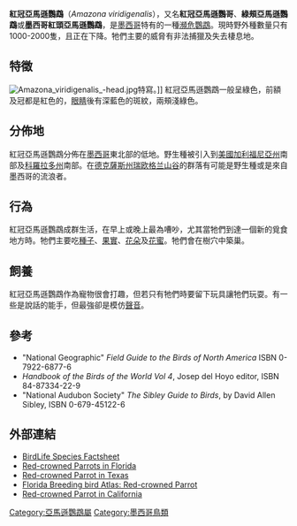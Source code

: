 {{Speciesbox
| name = 紅冠亞馬遜鸚鵡
| image = Red_Crowned_Amazon.jpg
| image_width = 250px
| status = EN
| status_system = iucn3.1
| status_ref = <ref name=IUCN>{{IUCN2009|assessors=BirdLife International|year=2008|id=142697|title=Amazona viridigenalis|downloaded=2009-06-05}}</ref>
| trend = down
| genus = Amazona
| species = viridigenalis
| authority = ([[卡辛|Cassin]], 1853)
}}
'''紅冠亞馬遜鸚鵡'''（''Amazona viridigenalis''），又名'''紅冠亞馬遜鸚哥'''、'''綠頰亞馬遜鸚鵡'''或'''墨西哥紅頭亞馬遜鸚鵡'''，是[[墨西哥|墨西哥]]特有的一種[[瀕危|瀕危]][[鸚鵡|鸚鵡]]。現時野外種數量只有1000-2000隻，且正在下降。牠們主要的威脅有非法捕獵及失去棲息地。

==特徵==
[[Image:Amazona_viridigenalis_-head.jpg|left]]特寫。]]
紅冠亞馬遜鸚鵡一般呈綠色，前額及冠都是紅色的，[[眼睛|眼睛]]後有深藍色的斑紋，兩頰淺綠色。

==分佈地==
紅冠亞馬遜鸚鵡分佈在[[墨西哥|墨西哥]]東北部的低地。野生種被引入到[[美國|美國]][[加利福尼亞州|加利福尼亞州]]南部及[[科羅拉多州|科羅拉多州]]南部。在[[德克薩斯州|德克薩斯州]][[瑞欧格兰山谷|瑞欧格兰山谷]]的群落有可能是野生種或是來自墨西哥的流浪者。

==行為==
紅冠亞馬遜鸚鵡成群生活，在早上或晚上最為嘈吵，尤其當牠們到達一個新的覓食地方時。牠們主要吃[[種子|種子]]、[[果實|果實]]、[[花朵|花朵]]及[[花蜜|花蜜]]。牠們會在樹穴中築巢。

==飼養==
紅冠亞馬遜鸚鵡作為寵物很會打趣，但若只有牠們時要留下玩具讓牠們玩耍。有一些是說話的能手，但最強卻是模仿[[聲音|聲音]]。

==參考==
{{reflist}}
* "National Geographic"  ''Field Guide to the Birds of North'' ''America'' ISBN 0-7922-6877-6
*''Handbook of the Birds of the World Vol 4'',  Josep del Hoyo editor, ISBN 84-87334-22-9
*"National Audubon Society" ''The Sibley Guide to Birds'', by David Allen Sibley, ISBN 0-679-45122-6

==外部連結==
{{commons|Amazona viridigenalis}}
*[http://www.birdlife.org/datazone/search/species_search.html?action=SpcHTMDetails.asp&sid=1669&m=0 BirdLife Species Factsheet] {{Wayback|url=http://www.birdlife.org/datazone/search/species_search.html?action=SpcHTMDetails.asp&sid=1669&m=0 |date=20040928072117 }}
*[https://web.archive.org/web/20090521194142/http://www.cityparrots.org/2004/01/20/red-crowned-parrot-amazona-viridigenalis-in-florida/ Red-crowned Parrots in Florida]
*[http://www.worldbirdingcenter.org/bird_info/red_crowned_parrot.phtml Red-crowned Parrot in Texas] {{Wayback|url=http://www.worldbirdingcenter.org/bird_info/red_crowned_parrot.phtml |date=20191228171828 }}
*[http://wildflorida.org/bba/RCPA.htm Florida Breeding bird Atlas: Red-crowned Parrot] {{Wayback|url=http://wildflorida.org/bba/RCPA.htm |date=20091230210259 }}
*[http://natureali.org/parrot_project/redcrowned_parrot.htm Red-crowned Parrot in California]
{{Taxonbar|from=Q921332}}

[[Category:亞馬遜鸚鵡屬|Category:亞馬遜鸚鵡屬]]
[[Category:墨西哥鳥類|Category:墨西哥鳥類]]